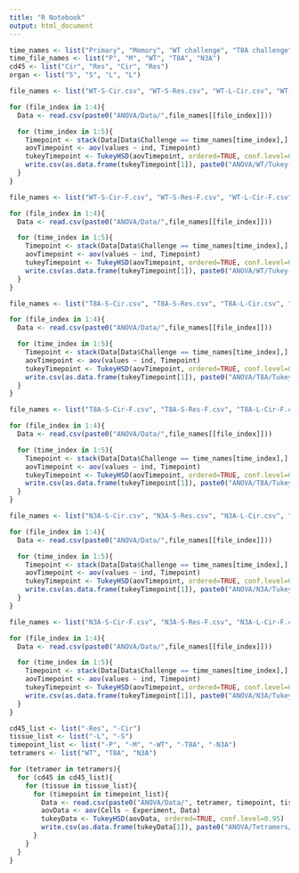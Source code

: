 ```yaml
---
title: "R Notebook"
output: html_document
---
```

```r
time_names <- list("Primary", "Memory", "WT challenge", "T8A challenge", "N3A challenge")
time_file_names <- list("P", "M", "WT", "T8A", "N3A")
cd45 <- list("Cir", "Res", "Cir", "Res")
organ <- list("S", "S", "L", "L")
```
```r

file_names <- list("WT-S-Cir.csv", "WT-S-Res.csv", "WT-L-Cir.csv", "WT-L-Res.csv")

for (file_index in 1:4){
  Data <- read.csv(paste0("ANOVA/Data/",file_names[[file_index]]))

  for (time_index in 1:5){
    Timepoint <- stack(Data[Data$Challenge == time_names[time_index],], select=-Challenge)
    aovTimepoint <- aov(values ~ ind, Timepoint)
    tukeyTimepoint <- TukeyHSD(aovTimepoint, ordered=TRUE, conf.level=0.95)
    write.csv(as.data.frame(tukeyTimepoint[1]), paste0("ANOVA/WT/Tukey-",time_file_names[[time_index]],"-",organ[[file_index]],"-",cd45[[file_index]],".csv"))
  }
}
```
```r

file_names <- list("WT-S-Cir-F.csv", "WT-S-Res-F.csv", "WT-L-Cir-F.csv", "WT-L-Res-F.csv")

for (file_index in 1:4){
  Data <- read.csv(paste0("ANOVA/Data/",file_names[[file_index]]))

  for (time_index in 1:5){
    Timepoint <- stack(Data[Data$Challenge == time_names[time_index],], select=-Challenge)
    aovTimepoint <- aov(values ~ ind, Timepoint)
    tukeyTimepoint <- TukeyHSD(aovTimepoint, ordered=TRUE, conf.level=0.95)
    write.csv(as.data.frame(tukeyTimepoint[1]), paste0("ANOVA/WT/Tukey-",time_file_names[[time_index]],"-",organ[[file_index]],"-",cd45[[file_index]],"-F.csv"))
  }
}
```
```r

file_names <- list("T8A-S-Cir.csv", "T8A-S-Res.csv", "T8A-L-Cir.csv", "T8A-L-Res.csv")

for (file_index in 1:4){
  Data <- read.csv(paste0("ANOVA/Data/",file_names[[file_index]]))

  for (time_index in 1:5){
    Timepoint <- stack(Data[Data$Challenge == time_names[time_index],], select=-Challenge)
    aovTimepoint <- aov(values ~ ind, Timepoint)
    tukeyTimepoint <- TukeyHSD(aovTimepoint, ordered=TRUE, conf.level=0.95)
    write.csv(as.data.frame(tukeyTimepoint[1]), paste0("ANOVA/T8A/Tukey-",time_file_names[[time_index]],"-",organ[[file_index]],"-",cd45[[file_index]],".csv"))
  }
}
```
```r

file_names <- list("T8A-S-Cir-F.csv", "T8A-S-Res-F.csv", "T8A-L-Cir-F.csv", "T8A-L-Res-F.csv")

for (file_index in 1:4){
  Data <- read.csv(paste0("ANOVA/Data/",file_names[[file_index]]))

  for (time_index in 1:5){
    Timepoint <- stack(Data[Data$Challenge == time_names[time_index],], select=-Challenge)
    aovTimepoint <- aov(values ~ ind, Timepoint)
    tukeyTimepoint <- TukeyHSD(aovTimepoint, ordered=TRUE, conf.level=0.95)
    write.csv(as.data.frame(tukeyTimepoint[1]), paste0("ANOVA/T8A/Tukey-",time_file_names[[time_index]],"-",organ[[file_index]],"-",cd45[[file_index]],"-F.csv"))
  }
}
```
```r

file_names <- list("N3A-S-Cir.csv", "N3A-S-Res.csv", "N3A-L-Cir.csv", "N3A-L-Res.csv")

for (file_index in 1:4){
  Data <- read.csv(paste0("ANOVA/Data/",file_names[[file_index]]))

  for (time_index in 1:5){
    Timepoint <- stack(Data[Data$Challenge == time_names[time_index],], select=-Challenge)
    aovTimepoint <- aov(values ~ ind, Timepoint)
    tukeyTimepoint <- TukeyHSD(aovTimepoint, ordered=TRUE, conf.level=0.95)
    write.csv(as.data.frame(tukeyTimepoint[1]), paste0("ANOVA/N3A/Tukey-",time_file_names[[time_index]],"-",organ[[file_index]],"-",cd45[[file_index]],".csv"))
  }
}
```
```r

file_names <- list("N3A-S-Cir-F.csv", "N3A-S-Res-F.csv", "N3A-L-Cir-F.csv", "N3A-L-Res-F.csv")

for (file_index in 1:4){
  Data <- read.csv(paste0("ANOVA/Data/",file_names[[file_index]]))

  for (time_index in 1:5){
    Timepoint <- stack(Data[Data$Challenge == time_names[time_index],], select=-Challenge)
    aovTimepoint <- aov(values ~ ind, Timepoint)
    tukeyTimepoint <- TukeyHSD(aovTimepoint, ordered=TRUE, conf.level=0.95)
    write.csv(as.data.frame(tukeyTimepoint[1]), paste0("ANOVA/N3A/Tukey-",time_file_names[[time_index]],"-",organ[[file_index]],"-",cd45[[file_index]],"-F.csv"))
  }
}
```
```r

cd45_list <- list("-Res", "-Cir")
tissue_list <- list("-L", "-S")
timepoint_list <- list("-P", "-M", "-WT", "-T8A", "-N3A")
tetramers <- list("WT", "T8A", "N3A")

for (tetramer in tetramers){
  for (cd45 in cd45_list){
    for (tissue in tissue_list){
      for (timepoint in timepoint_list){
        Data <- read.csv(paste0("ANOVA/Data/", tetramer, timepoint, tissue, cd45, ".csv"))
        aovData <- aov(Cells ~ Experiment, Data)
        tukeyData <- TukeyHSD(aovData, ordered=TRUE, conf.level=0.95)
        write.csv(as.data.frame(tukeyData[1]), paste0("ANOVA/Tetramers/Tukey-", tetramer, timepoint, tissue, cd45, ".csv"))
      }
    }
  }
}
```
